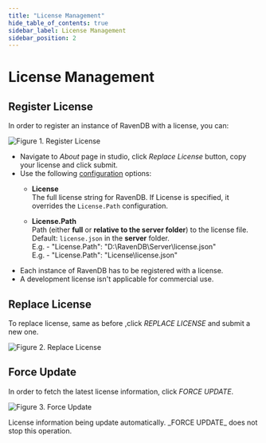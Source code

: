 ```yaml
---
title: "License Management"
hide_table_of_contents: true
sidebar_label: License Management
sidebar_position: 2
---
```



# License Management
## Register License 
In order to register an instance of RavenDB with a license, you can: 

![Figure 1. Register License](./assets/manage-license-1.png)

- Navigate to _About_ page in studio, click _Replace License_ button, copy your license and click submit.
- Use the following [configuration](../../server/configuration/license-configuration.mdx) options:
    * **License**  
      The full license string for RavenDB. If License is specified, it overrides the `License.Path` configuration.

    * **License.Path**  
      Path (either **full** or **relative to the server folder**) to the license file.  
      Default: `license.json` in the **server** folder.  
      E.g. - "License.Path": "D:\\RavenDB\\Server\\license.json"  
      E.g. - "License.Path": "License\\license.json"  

<Admonition type="note" title="Note">

* Each instance of RavenDB has to be registered with a license.  
* A development license isn't applicable for commercial use.  

</Admonition>

## Replace License 

To replace license, same as before ,click _REPLACE LICENSE_ and submit a new one.

![Figure 2. Replace License](./assets/manage-license-2.png)

## Force Update 

In order to fetch the latest license information, click _FORCE UPDATE_.

![Figure 3. Force Update](./assets/manage-license-3.png)

<Admonition type="note" title="Note">
License information being update automatically.  _FORCE UPDATE_ does not stop this operation.
</Admonition>

